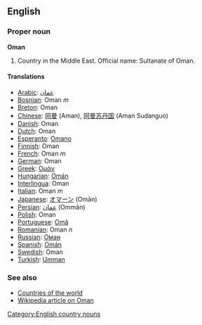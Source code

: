 ==English==

===Proper noun===
'''Oman'''
# Country in the Middle East. Official name: Sultanate of Oman.

====Translations====
*[[Arabic]]: [[عمان]]
*[[Bosnian]]: Oman ''m''
*[[Breton]]: Oman
*[[Chinese]]: [[阿曼]] (Aman), [[阿曼苏丹国]] (Aman Sudanguo)
*[[Danish]]: Oman
*[[Dutch]]: Oman
*[[Esperanto]]: [[Omano]]
*[[Finnish]]: Oman
*[[French]]: Oman ''m''
*[[German]]: Oman
*[[Greek]]: [[Ομάν]]
*[[Hungarian]]: [[Omán]]
*[[Interlingua]]: Oman
*[[Italian]]: Oman ''m''
*[[Japanese]]: [[オマーン]] (Omān)
*[[Persian]]: [[عمان]] (Ommân)
*[[Polish]]: Oman
*[[Portuguese]]: [[Omã]]
*[[Romanian]]: Oman ''n''
*[[Russian]]: [[Оман]]
*[[Spanish]]: [[Omán]]
*[[Swedish]]: Oman
*[[Turkish]]: [[Umman]]

===See also===
*[[Countries of the world]]
*[[w:Oman|Wikipedia article on Oman]]
[[Category:English country nouns]]